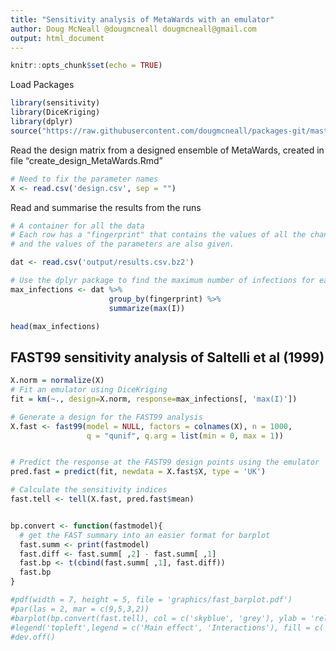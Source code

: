 ```yaml
---
title: "Sensitivity analysis of MetaWards with an emulator"
author: Doug McNeall @dougmcneall dougmcneall@gmail.com
output: html_document
---
```



```r
knitr::opts_chunk$set(echo = TRUE)
```

Load Packages   

```r
library(sensitivity)
library(DiceKriging)
library(dplyr)
source("https://raw.githubusercontent.com/dougmcneall/packages-git/master/emtools.R")
```

Read the design matrix from a designed ensemble of MetaWards, created in file "create_design_MetaWards.Rmd"
```r
# Need to fix the parameter names
X <- read.csv('design.csv', sep = "")

```

Read and summarise the results from the runs 
```r
# A container for all the data
# Each row has a "fingerprint" that contains the values of all the changed parameters,
# and the values of the parameters are also given.

dat <- read.csv('output/results.csv.bz2')

# Use the dplyr package to find the maximum number of infections for each ensemble member.
max_infections <- dat %>% 
                      group_by(fingerprint) %>%
                      summarize(max(I))

head(max_infections)

```

## FAST99 sensitivity analysis of Saltelli et al (1999)

```r

X.norm = normalize(X)
# Fit an emulator using DiceKriging
fit = km(~., design=X.norm, response=max_infections[, 'max(I)'])

# Generate a design for the FAST99 analysis
X.fast <- fast99(model = NULL, factors = colnames(X), n = 1000,
                 q = "qunif", q.arg = list(min = 0, max = 1))


# Predict the response at the FAST99 design points using the emulator
pred.fast = predict(fit, newdata = X.fast$X, type = 'UK')

# Calculate the sensitivity indices
fast.tell <- tell(X.fast, pred.fast$mean)


bp.convert <- function(fastmodel){
  # get the FAST summary into an easier format for barplot
  fast.summ <- print(fastmodel)
  fast.diff <- fast.summ[ ,2] - fast.summ[ ,1]
  fast.bp <- t(cbind(fast.summ[ ,1], fast.diff))
  fast.bp
}

#pdf(width = 7, height = 5, file = 'graphics/fast_barplot.pdf')
#par(las = 2, mar = c(9,5,3,2))
#barplot(bp.convert(fast.tell), col = c('skyblue', 'grey'), ylab = 'relative sensitivity')
#legend('topleft',legend = c('Main effect', 'Interactions'), fill = c('skyblue', 'grey') )
#dev.off()

```




